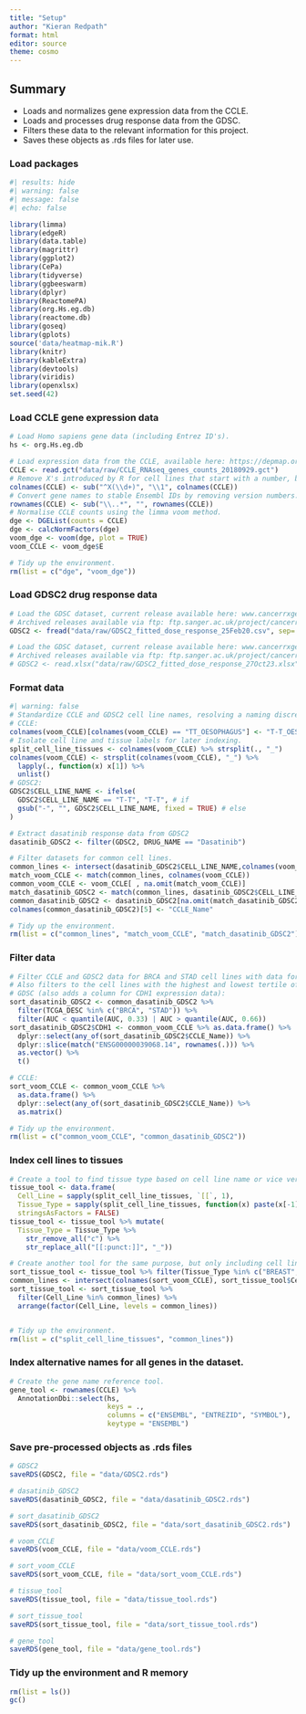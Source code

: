 ```yaml
---
title: "Setup"
author: "Kieran Redpath"
format: html
editor: source
theme: cosmo
---
```


## Summary
+ Loads and normalizes gene expression data from the CCLE.
+ Loads and processes drug response data from the GDSC.
+ Filters these data to the relevant information for this project.
+ Saves these objects as .rds files for later use.

### Load packages
```r
#| results: hide
#| warning: false
#| message: false
#| echo: false

library(limma)
library(edgeR)
library(data.table)
library(magrittr)
library(ggplot2)
library(CePa)
library(tidyverse)
library(ggbeeswarm)
library(dplyr)
library(ReactomePA)
library(org.Hs.eg.db)
library(reactome.db)
library(goseq)
library(gplots)
source('data/heatmap-mik.R')
library(knitr)
library(kableExtra)
library(devtools)
library(viridis)
library(openxlsx)
set.seed(42)
```

### Load CCLE gene expression data
```r
# Load Homo sapiens gene data (including Entrez ID's).
hs <- org.Hs.eg.db

# Load expression data from the CCLE, available here: https://depmap.org/portal/data_page/?tab=allData
CCLE <- read.gct("data/raw/CCLE_RNAseq_genes_counts_20180929.gct")
# Remove X's introduced by R for cell lines that start with a number, but not those that don't.
colnames(CCLE) <- sub("^X(\\d+)", "\\1", colnames(CCLE))
# Convert gene names to stable Ensembl IDs by removing version numbers.
rownames(CCLE) <- sub("\\..*", "", rownames(CCLE))
# Normalise CCLE counts using the limma voom method.
dge <- DGEList(counts = CCLE)
dge <- calcNormFactors(dge)
voom_dge <- voom(dge, plot = TRUE)
voom_CCLE <- voom_dge$E

# Tidy up the environment.
rm(list = c("dge", "voom_dge"))
```

### Load GDSC2 drug response data
```r
# Load the GDSC dataset, current release available here: www.cancerrxgene.org/downloads/bulk_download
# Archived releases available via ftp: ftp.sanger.ac.uk/project/cancerrxgene/releases/
GDSC2 <- fread("data/raw/GDSC2_fitted_dose_response_25Feb20.csv", sep= ';')

# Load the GDSC dataset, current release available here: www.cancerrxgene.org/downloads/bulk_download
# Archived releases available via ftp: ftp.sanger.ac.uk/project/cancerrxgene/releases/
# GDSC2 <- read.xlsx("data/raw/GDSC2_fitted_dose_response_27Oct23.xlsx")
```

### Format data
```r
#| warning: false
# Standardize CCLE and GDSC2 cell line names, resolving a naming discrepancy between between cellosaurus cell lines www.cellosaurus.org/CVCL_3174 and www.cellosaurus.org/CVCL_1774.
# CCLE:
colnames(voom_CCLE)[colnames(voom_CCLE) == "TT_OESOPHAGUS"] <- "T-T_OESOPHAGUS"
# Isolate cell line and tissue labels for later indexing.
split_cell_line_tissues <- colnames(voom_CCLE) %>% strsplit(., "_")
colnames(voom_CCLE) <- strsplit(colnames(voom_CCLE), "_") %>% 
  lapply(., function(x) x[1]) %>% 
  unlist()
# GDSC2:
GDSC2$CELL_LINE_NAME <- ifelse(
  GDSC2$CELL_LINE_NAME == "T-T", "T-T", # if
  gsub("-", "", GDSC2$CELL_LINE_NAME, fixed = TRUE) # else
)

# Extract dasatinib response data from GDSC2
dasatinib_GDSC2 <- filter(GDSC2, DRUG_NAME == "Dasatinib")

# Filter datasets for common cell lines.
common_lines <- intersect(dasatinib_GDSC2$CELL_LINE_NAME,colnames(voom_CCLE))
match_voom_CCLE <- match(common_lines, colnames(voom_CCLE))
common_voom_CCLE <- voom_CCLE[ , na.omit(match_voom_CCLE)]
match_dasatinib_GDSC2 <- match(common_lines, dasatinib_GDSC2$CELL_LINE_NAME)
common_dasatinib_GDSC2 <- dasatinib_GDSC2[na.omit(match_dasatinib_GDSC2),]
colnames(common_dasatinib_GDSC2)[5] <- "CCLE_Name"

# Tidy up the environment.
rm(list = c("common_lines", "match_voom_CCLE", "match_dasatinib_GDSC2"))
```

### Filter data
```r
# Filter CCLE and GDSC2 data for BRCA and STAD cell lines with data for dasatinib.
# Also filters to the cell lines with the highest and lowest tertile of AUC for dasatinib.
# GDSC (also adds a column for CDH1 expression data):
sort_dasatinib_GDSC2 <- common_dasatinib_GDSC2 %>%
  filter(TCGA_DESC %in% c("BRCA", "STAD")) %>%
  filter(AUC < quantile(AUC, 0.33) | AUC > quantile(AUC, 0.66))
sort_dasatinib_GDSC2$CDH1 <- common_voom_CCLE %>% as.data.frame() %>%
  dplyr::select(any_of(sort_dasatinib_GDSC2$CCLE_Name)) %>%
  dplyr::slice(match("ENSG00000039068.14", rownames(.))) %>%
  as.vector() %>%
  t()

# CCLE:
sort_voom_CCLE <- common_voom_CCLE %>%
  as.data.frame() %>%
  dplyr::select(any_of(sort_dasatinib_GDSC2$CCLE_Name)) %>% 
  as.matrix()

# Tidy up the environment.
rm(list = c("common_voom_CCLE", "common_dasatinib_GDSC2"))
```

### Index cell lines to tissues
```r
# Create a tool to find tissue type based on cell line name or vice versa.
tissue_tool <- data.frame(
  Cell_Line = sapply(split_cell_line_tissues, `[[`, 1),
  Tissue_Type = sapply(split_cell_line_tissues, function(x) paste(x[-1], collapse = "_")),
  stringsAsFactors = FALSE)
tissue_tool <- tissue_tool %>% mutate(
  Tissue_Type = Tissue_Type %>%
    str_remove_all("c") %>%
    str_replace_all("[[:punct:]]", "_"))

# Create another tool for the same purpose, but only including cell lines of interest.
sort_tissue_tool <- tissue_tool %>% filter(Tissue_Type %in% c("BREAST", "STOMACH"))
common_lines <- intersect(colnames(sort_voom_CCLE), sort_tissue_tool$Cell_Line)
sort_tissue_tool <- sort_tissue_tool %>%
  filter(Cell_Line %in% common_lines) %>%
  arrange(factor(Cell_Line, levels = common_lines))


# Tidy up the environment.
rm(list = c("split_cell_line_tissues", "common_lines"))
```

### Index alternative names for all genes in the dataset.
```r
# Create the gene name reference tool.
gene_tool <- rownames(CCLE) %>%
  AnnotationDbi::select(hs,
                        keys = .,
                        columns = c("ENSEMBL", "ENTREZID", "SYMBOL"),
                        keytype = "ENSEMBL")
```

### Save pre-processed objects as .rds files
```r
# GDSC2
saveRDS(GDSC2, file = "data/GDSC2.rds")

# dasatinib_GDSC2
saveRDS(dasatinib_GDSC2, file = "data/dasatinib_GDSC2.rds")

# sort_dasatinib_GDSC2
saveRDS(sort_dasatinib_GDSC2, file = "data/sort_dasatinib_GDSC2.rds")

# voom_CCLE
saveRDS(voom_CCLE, file = "data/voom_CCLE.rds")

# sort_voom_CCLE
saveRDS(sort_voom_CCLE, file = "data/sort_voom_CCLE.rds")

# tissue_tool
saveRDS(tissue_tool, file = "data/tissue_tool.rds")

# sort_tissue_tool
saveRDS(sort_tissue_tool, file = "data/sort_tissue_tool.rds")

# gene_tool
saveRDS(gene_tool, file = "data/gene_tool.rds")
```

### Tidy up the environment and R memory
```r
rm(list = ls())
gc()
```
